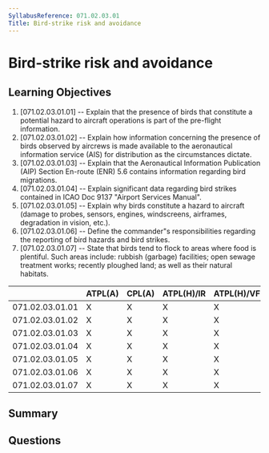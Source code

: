 ```yaml
---
SyllabusReference: 071.02.03.01
Title: Bird-strike risk and avoidance
---
```


# Bird-strike risk and avoidance

## Learning Objectives

1. [071.02.03.01.01] -- Explain that the presence of birds that constitute a
   potential hazard to aircraft operations is part of the pre-flight
   information.
2. [071.02.03.01.02] -- Explain how information concerning the presence of birds
   observed by aircrews is made available to the aeronautical information
   service (AIS) for distribution as the circumstances dictate.
3. [071.02.03.01.03] -- Explain that the Aeronautical Information Publication
   (AIP) Section En-route (ENR) 5.6 contains information regarding bird
   migrations.
4. [071.02.03.01.04] -- Explain significant data regarding bird strikes
   contained in ICAO Doc 9137 "Airport Services Manual".
5. [071.02.03.01.05] -- Explain why birds constitute a hazard to aircraft
   (damage to probes, sensors, engines, windscreens, airframes, degradation in
   vision, etc.).
6. [071.02.03.01.06] -- Define the commander"s responsibilities regarding the
   reporting of bird hazards and bird strikes.
7. [071.02.03.01.07] -- State that birds tend to flock to areas where food is
   plentiful. Such areas include: rubbish (garbage) facilities; open sewage
   treatment works; recently ploughed land; as well as their natural habitats.

|                 | ATPL(A) | CPL(A) | ATPL(H)/IR | ATPL(H)/VFR | CPL(H) | IR  | CBIR(A) |
| --------------- | ------- | ------ | ---------- | ----------- | ------ | --- | ------- |
| 071.02.03.01.01 | X       | X      | X          | X           | X      |     |         |
| 071.02.03.01.02 | X       | X      | X          | X           | X      |     |         |
| 071.02.03.01.03 | X       | X      | X          | X           | X      |     |         |
| 071.02.03.01.04 | X       | X      | X          | X           | X      |     |         |
| 071.02.03.01.05 | X       | X      | X          | X           | X      |     |         |
| 071.02.03.01.06 | X       | X      | X          | X           | X      |     |         |
| 071.02.03.01.07 | X       | X      | X          | X           | X      |     |         |

## Summary

## Questions
